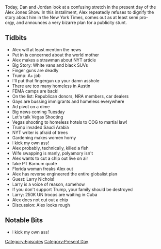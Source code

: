 {{Episode
    | title             = December 6-10, 2019
    | caption           = [https://knowledgefight.libsyn.com/knowledge-fight-december-6-10-2019 Listen to this episode on Libsyn]
    | episodeNumber     = 377
    | length            = 02:14:08
    | airDate           = December 12, 2019
    | coverageStartDate = December 6, 2019
    | coverageEndDate   = December 10, 2019
    | episodeType       = [[:Category:Present Day|Present Day]]
    | appearance        = [[Larry Nichols]]
    | previousEpisode   = [[376: December 3-5, 2019]]
    | nextEpisode       = [[378: Formulaic Objections Part 2]]
}}

{{Stub}}

Today, Dan and Jordan look at a confusing stretch in the present day of the Alex Jones Show.  In this installment, Alex repeatedly refuses to dignify the story about him in the New York Times, comes out as at least semi pro-orgy, and announces a very bizarre plan for a publicity stunt.

==Tidbits==

*Alex will at least mention the news
*Put in is concerned about the world mother
*Alex makes a strawman about NYT article
*Big Story: White vans and black SUVs
*Finger guns are deadly
*Trump: A+ job
*I'll put that fingergun up your damn asshole
*There are too many homeless in Austin
*FEMA camps are back!
*On the list: Republican donors, NRA members, car dealers
*Gays are bussing immigrants and homeless everywhere
*Ad pivot on a dime
*Big news coming Tuesday
*Let's talk Vegas Shooting
*Vegas shooting to homeless hotels to COG to martial law!
*Trump invaded Saudi Arabia
*NYT writer is afraid of trees
*Gardening makes women horny
*I kick my own ass!
*Alex probably, technically, killed a fish
*Wife swapping is manly, polyamory isn't
*Alex wants to cut a chip out live on air
*fake PT Barnum quote
*Florida woman freaks Alex out
*Alex has reverse engineered the entire globalist plan
*Guest: Larry Nichols!
*Larry is a voice of reason, somehow
*If you don't support Trump, your family should be destroyed
*Larry: 250K UN troops are waiting in Cuba
*Alex does not cut out a chip
*Discussion: Alex looks rough

==Notable Bits==

*I kick my own ass!

[[Category:Episodes]]
[[Category:Present Day]]
